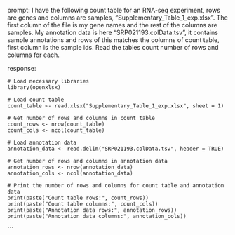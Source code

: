 prompt:
I have the following count table for an RNA-seq experiment, rows are genes and columns are samples, "Supplementary_Table_1_exp.xlsx". The first column of the file is my gene names and the rest of the columns are samples. My annotation data is here  "SRP021193.colData.tsv", it contains sample annotations and rows of this matches the columns of count table, first column is the sample ids. Read the tables count number of rows and columns for each.

response:
```
# Load necessary libraries
library(openxlsx)

# Load count table
count_table <- read.xlsx("Supplementary_Table_1_exp.xlsx", sheet = 1)

# Get number of rows and columns in count table
count_rows <- nrow(count_table)
count_cols <- ncol(count_table)

# Load annotation data
annotation_data <- read.delim("SRP021193.colData.tsv", header = TRUE)

# Get number of rows and columns in annotation data
annotation_rows <- nrow(annotation_data)
annotation_cols <- ncol(annotation_data)

# Print the number of rows and columns for count table and annotation data
print(paste("Count table rows:", count_rows))
print(paste("Count table columns:", count_cols))
print(paste("Annotation data rows:", annotation_rows))
print(paste("Annotation data columns:", annotation_cols))
```
```
